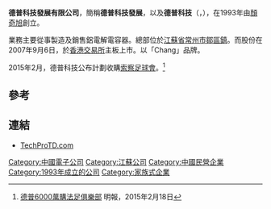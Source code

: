 '''德普科技發展有限公司'''，簡稱'''德普科技發展'''，以及'''德普科技'''（'''{{lang-en|Tech Pro Technology Development Limited}}'''，{{hkex|3823}}），在1993年由[[顏奇旭|顏奇旭]]創立。

業務主要從事製造及銷售鋁電解電容器。總部位於[[江蘇省|江蘇省]][[常州市|常州市]][[鄒區鎮|鄒區鎮]]。而股份在2007年9月6日，於[[香港交易所|香港交易所]]主板上市。以「Chang」品牌。

2015年2月，德普科技公布計劃收購[[索察足球會|索察足球會]]。<ref>[http://www.mpfinance.com/htm/finance/20150218/news/ec_ecd1.htm 德普6000萬購法足俱樂部] {{Wayback|url=http://www.mpfinance.com/htm/finance/20150218/news/ec_ecd1.htm |date=20190629135306 }} 明報，2015年2月18日</ref>

==參考==
{{reflist}}

==連結==
*[http://www.techprotd.com TechProTD.com] {{Wayback|url=http://www.techprotd.com/ |date=20220607161708 }}

[[Category:中國電子公司|Category:中國電子公司]]
[[Category:江蘇公司|Category:江蘇公司]]
[[Category:中國民營企業|Category:中國民營企業]]
[[Category:1993年成立的公司|Category:1993年成立的公司]]
[[Category:家族式企業|Category:家族式企業]]